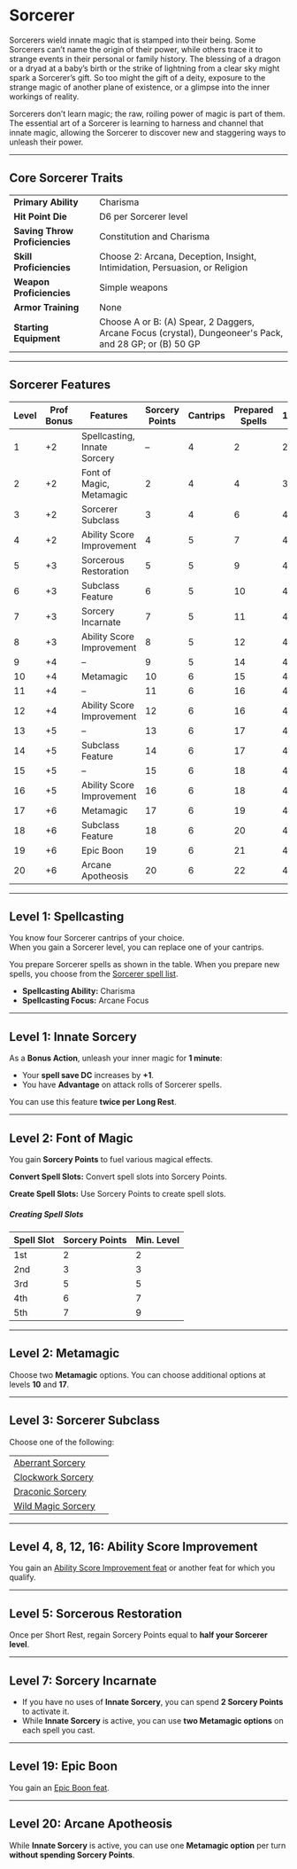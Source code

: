 # Sorcerer

Sorcerers wield innate magic that is stamped into their being. Some Sorcerers can’t name the origin of their power, while others trace it to strange events in their personal or family history. The blessing of a dragon or a dryad at a baby’s birth or the strike of lightning from a clear sky might spark a Sorcerer’s gift. So too might the gift of a deity, exposure to the strange magic of another plane of existence, or a glimpse into the inner workings of reality.

Sorcerers don’t learn magic; the raw, roiling power of magic is part of them. The essential art of a Sorcerer is learning to harness and channel that innate magic, allowing the Sorcerer to discover new and staggering ways to unleash their power.

---

## Core Sorcerer Traits

|                                |                                                                                                         |
| ------------------------------ | ------------------------------------------------------------------------------------------------------- |
| **Primary Ability**            | Charisma                                                                                                |
| **Hit Point Die**              | D6 per Sorcerer level                                                                                   |
| **Saving Throw Proficiencies** | Constitution and Charisma                                                                               |
| **Skill Proficiencies**        | Choose 2: Arcana, Deception, Insight, Intimidation, Persuasion, or Religion                             |
| **Weapon Proficiencies**       | Simple weapons                                                                                          |
| **Armor Training**             | None                                                                                                    |
| **Starting Equipment**         | Choose A or B: (A) Spear, 2 Daggers, Arcane Focus (crystal), Dungeoneer's Pack, and 28 GP; or (B) 50 GP |

---

## Sorcerer Features

| Level | Prof Bonus | Features                     | Sorcery Points | Cantrips | Prepared Spells | 1st | 2nd | 3rd | 4th | 5th | 6th | 7th | 8th | 9th |
| ----- | ---------- | ---------------------------- | -------------- | -------- | --------------- | --- | --- | --- | --- | --- | --- | --- | --- | --- |
| 1     | +2         | Spellcasting, Innate Sorcery | –              | 4        | 2               | 2   | –   | –   | –   | –   | –   | –   | –   | –   |
| 2     | +2         | Font of Magic, Metamagic     | 2              | 4        | 4               | 3   | –   | –   | –   | –   | –   | –   | –   | –   |
| 3     | +2         | Sorcerer Subclass            | 3              | 4        | 6               | 4   | 2   | –   | –   | –   | –   | –   | –   | –   |
| 4     | +2         | Ability Score Improvement    | 4              | 5        | 7               | 4   | 3   | –   | –   | –   | –   | –   | –   | –   |
| 5     | +3         | Sorcerous Restoration        | 5              | 5        | 9               | 4   | 3   | 2   | –   | –   | –   | –   | –   | –   |
| 6     | +3         | Subclass Feature             | 6              | 5        | 10              | 4   | 3   | 3   | –   | –   | –   | –   | –   | –   |
| 7     | +3         | Sorcery Incarnate            | 7              | 5        | 11              | 4   | 3   | 3   | 1   | –   | –   | –   | –   | –   |
| 8     | +3         | Ability Score Improvement    | 8              | 5        | 12              | 4   | 3   | 3   | 2   | –   | –   | –   | –   | –   |
| 9     | +4         | –                            | 9              | 5        | 14              | 4   | 3   | 3   | 3   | 1   | –   | –   | –   | –   |
| 10    | +4         | Metamagic                    | 10             | 6        | 15              | 4   | 3   | 3   | 3   | 2   | –   | –   | –   | –   |
| 11    | +4         | –                            | 11             | 6        | 16              | 4   | 3   | 3   | 3   | 2   | 1   | –   | –   | –   |
| 12    | +4         | Ability Score Improvement    | 12             | 6        | 16              | 4   | 3   | 3   | 3   | 2   | 1   | –   | –   | –   |
| 13    | +5         | –                            | 13             | 6        | 17              | 4   | 3   | 3   | 3   | 2   | 1   | 1   | –   | –   |
| 14    | +5         | Subclass Feature             | 14             | 6        | 17              | 4   | 3   | 3   | 3   | 2   | 1   | 1   | –   | –   |
| 15    | +5         | –                            | 15             | 6        | 18              | 4   | 3   | 3   | 3   | 2   | 1   | 1   | 1   | –   |
| 16    | +5         | Ability Score Improvement    | 16             | 6        | 18              | 4   | 3   | 3   | 3   | 2   | 1   | 1   | 1   | –   |
| 17    | +6         | Metamagic                    | 17             | 6        | 19              | 4   | 3   | 3   | 3   | 2   | 1   | 1   | 1   | 1   |
| 18    | +6         | Subclass Feature             | 18             | 6        | 20              | 4   | 3   | 3   | 3   | 3   | 1   | 1   | 1   | 1   |
| 19    | +6         | Epic Boon                    | 19             | 6        | 21              | 4   | 3   | 3   | 3   | 3   | 2   | 1   | 1   | 1   |
| 20    | +6         | Arcane Apotheosis            | 20             | 6        | 22              | 4   | 3   | 3   | 3   | 3   | 2   | 2   | 1   | 1   |

---

## Level 1: Spellcasting

You know four Sorcerer cantrips of your choice.  
When you gain a Sorcerer level, you can replace one of your cantrips.

You prepare Sorcerer spells as shown in the table. When you prepare new spells, you choose from the [Sorcerer spell list](http://dnd2024.wikidot.com/sorcerer:spell-list).

- **Spellcasting Ability:** Charisma
- **Spellcasting Focus:** Arcane Focus

---

## Level 1: Innate Sorcery

As a **Bonus Action**, unleash your inner magic for **1 minute**:

- Your **spell save DC** increases by **+1**.
- You have **Advantage** on attack rolls of Sorcerer spells.

You can use this feature **twice per Long Rest**.

---

## Level 2: Font of Magic

You gain **Sorcery Points** to fuel various magical effects.

**Convert Spell Slots:** Convert spell slots into Sorcery Points.

**Create Spell Slots:** Use Sorcery Points to create spell slots.

##### Creating Spell Slots

| Spell Slot | Sorcery Points | Min. Level |
| ---------- | -------------- | ---------- |
| 1st        | 2              | 2          |
| 2nd        | 3              | 3          |
| 3rd        | 5              | 5          |
| 4th        | 6              | 7          |
| 5th        | 7              | 9          |

---

## Level 2: Metamagic

Choose two **Metamagic** options. You can choose additional options at levels **10** and **17**.

---

## Level 3: Sorcerer Subclass

Choose one of the following:

|                                                                                            |     |
| ------------------------------------------------------------------------------------------ | --- |
| [Aberrant Sorcery](/en/library/character-creation/vocations/sorcerer/aberrant-sorcery)     |
| [Clockwork Sorcery](/en/library/character-creation/vocations/sorcerer/clockwork-sorcery)   |
| [Draconic Sorcery](/en/library/character-creation/vocations/sorcerer/draconic-sorcery)     |
| [Wild Magic Sorcery](/en/library/character-creation/vocations/sorcerer/wild-magic-sorcery) |

---

## Level 4, 8, 12, 16: Ability Score Improvement

You gain an [Ability Score Improvement feat](http://dnd2024.wikidot.com/feat:ability-score-improvement) or another feat for which you qualify.

---

## Level 5: Sorcerous Restoration

Once per Short Rest, regain Sorcery Points equal to **half your Sorcerer level**.

---

## Level 7: Sorcery Incarnate

- If you have no uses of **Innate Sorcery**, you can spend **2 Sorcery Points** to activate it.
- While **Innate Sorcery** is active, you can use **two Metamagic options** on each spell you cast.

---

## Level 19: Epic Boon

You gain an [Epic Boon feat](http://dnd2024.wikidot.com/feat:all).

---

## Level 20: Arcane Apotheosis

While **Innate Sorcery** is active, you can use one **Metamagic option** per turn **without spending Sorcery Points**.
